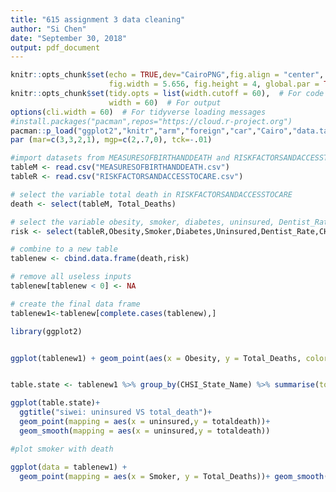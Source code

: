 ---
title: "615 assignment 3 data cleaning"
author: "Si Chen"
date: "September 30, 2018"
output: pdf_document
---

```{r setup, include=FALSE}
knitr::opts_chunk$set(echo = TRUE,dev="CairoPNG",fig.align = "center", 
                      fig.width = 5.656, fig.height = 4, global.par = TRUE)
knitr::opts_chunk$set(tidy.opts = list(width.cutoff = 60),  # For code
                      width = 60)  # For output
options(cli.width = 60)  # For tidyverse loading messages
#install.packages("pacman",repos="https://cloud.r-project.org")
pacman::p_load("ggplot2","knitr","arm","foreign","car","Cairo","data.table","dplyr")
par (mar=c(3,3,2,1), mgp=c(2,.7,0), tck=-.01)
```

```{r }
#import datasets from MEASURESOFBIRTHANDDEATH and RISKFACTORSANDACCESSTOCARE
tableM <- read.csv("MEASURESOFBIRTHANDDEATH.csv")
tableR <- read.csv("RISKFACTORSANDACCESSTOCARE.csv")

# select the variable total death in RISKFACTORSANDACCESSTOCARE
death <- select(tableM, Total_Deaths)

# select the variable obesity, smoker, diabetes, uninsured, Dentist_Rate,CHSI_State_Name from RISKFACTORSANDACCESSTOCARE
risk <- select(tableR,Obesity,Smoker,Diabetes,Uninsured,Dentist_Rate,CHSI_State_Name)

# combine to a new table
tablenew <- cbind.data.frame(death,risk)

# remove all useless inputs
tablenew[tablenew < 0] <- NA

# create the final data frame
tablenew1<-tablenew[complete.cases(tablenew),]


```



```{r }
library(ggplot2)


ggplot(tablenew1) + geom_point(aes(x = Obesity, y = Total_Deaths, color = Obesity)) + geom_smooth(aes(x = Obesity, y = Total_Deaths)) + ggtitle( "SiChen： Obesity vs Death")



```


```{r}
table.state <- tablenew1 %>% group_by(CHSI_State_Name) %>% summarise(totaldeath = sum(Total_Deaths),uninsured=sum(Uninsured))

ggplot(table.state)+
  ggtitle("siwei: uninsured VS total_death")+
  geom_point(mapping = aes(x = uninsured,y = totaldeath))+
  geom_smooth(mapping = aes(x = uninsured,y = totaldeath))

```

```{r}
#plot smoker with death

ggplot(data = tablenew1) + 
  geom_point(mapping = aes(x = Smoker, y = Total_Deaths))+ geom_smooth(mapping = aes(x = Smoker, y = Total_Deaths)) + ggtitle( "Mark： Smoker vs Death")
```


